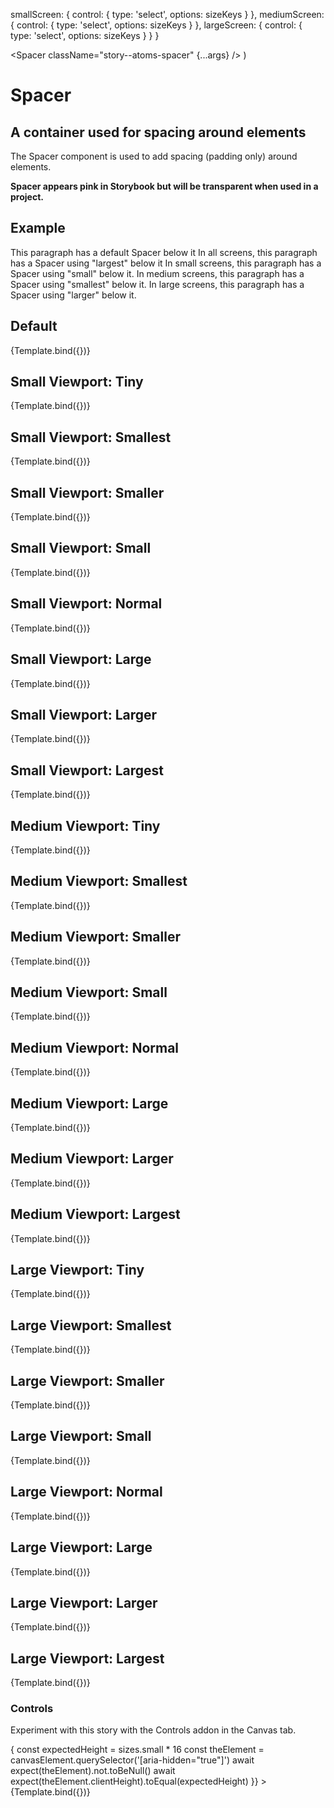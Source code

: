   smallScreen: {
    control: {
      type: 'select',
      options: sizeKeys
    }
  },
  mediumScreen: {
    control: {
      type: 'select',
      options: sizeKeys
    }
  },
  largeScreen: {
    control: {
      type: 'select',
      options: sizeKeys
    }
  }
}

  <Spacer className="story--atoms-spacer" {...args} />
)


<Meta title="Atoms/Spacer" component={Spacer} argTypes={argTypes} />

# Spacer

## A container used for spacing around elements

The Spacer component is used to add spacing (padding only) around elements.

**Spacer appears pink in Storybook but will be transparent when used in a
project.**

<ArgsTable story="Default" />

## Example

<Canvas>
  <Story name="Example">
    <Paragraph>This paragraph has a default Spacer below it</Paragraph>
    <Spacer className="story--atoms-spacer" />
    <Paragraph>
      In all screens, this paragraph has a Spacer using "largest" below it
    </Paragraph>
    <Spacer
      smallScreen="largest"
      mediumScreen="largest"
      largeScreen="largest"
      className="story--atoms-spacer"
    />
    <Paragraph>
      In small screens, this paragraph has a Spacer using "small" below it. In
      medium screens, this paragraph has a Spacer using "smallest" below it. In
      large screens, this paragraph has a Spacer using "larger" below it.
    </Paragraph>
    <Spacer
      smallScreen="small"
      mediumScreen="smallest"
      largeScreen="larger"
      className="story--atoms-spacer"
    />
  </Story>
</Canvas>

## Default

<Canvas>
  <Story name="Default">{Template.bind({})}</Story>
</Canvas>

## Small Viewport: Tiny

<Canvas>
  <Story
    name="Small Viewport: Tiny"
    args={{
      smallScreen: 'tiny'
    }}
  >
    {Template.bind({})}
  </Story>
</Canvas>

## Small Viewport: Smallest

<Canvas>
  <Story
    name="Small Viewport: Smallest"
    args={{
      smallScreen: 'smallest'
    }}
  >
    {Template.bind({})}
  </Story>
</Canvas>

## Small Viewport: Smaller

<Canvas>
  <Story
    name="Small Viewport: Smaller"
    args={{
      smallScreen: 'smaller'
    }}
  >
    {Template.bind({})}
  </Story>
</Canvas>

## Small Viewport: Small

<Canvas>
  <Story
    name="Small Viewport: Small"
    args={{
      smallScreen: 'small'
    }}
  >
    {Template.bind({})}
  </Story>
</Canvas>

## Small Viewport: Normal

<Canvas>
  <Story
    name="Small Viewport: Normal"
    args={{
      smallScreen: 'normal'
    }}
  >
    {Template.bind({})}
  </Story>
</Canvas>

## Small Viewport: Large

<Canvas>
  <Story
    name="Small Viewport: Large"
    args={{
      smallScreen: 'large'
    }}
  >
    {Template.bind({})}
  </Story>
</Canvas>

## Small Viewport: Larger

<Canvas>
  <Story
    name="Small Viewport: Larger"
    args={{
      smallScreen: 'larger'
    }}
  >
    {Template.bind({})}
  </Story>
</Canvas>

## Small Viewport: Largest

<Canvas>
  <Story
    name="Small Viewport: Largest"
    args={{
      smallScreen: 'largest'
    }}
  >
    {Template.bind({})}
  </Story>
</Canvas>

## Medium Viewport: Tiny

<Canvas>
  <Story
    name="Medium Viewport: Tiny"
    args={{
      mediumScreen: 'tiny'
    }}
  >
    {Template.bind({})}
  </Story>
</Canvas>

## Medium Viewport: Smallest

<Canvas>
  <Story
    name="Medium Viewport: Smallest"
    args={{
      mediumScreen: 'smallest'
    }}
  >
    {Template.bind({})}
  </Story>
</Canvas>

## Medium Viewport: Smaller

<Canvas>
  <Story
    name="Medium Viewport: Smaller"
    args={{
      mediumScreen: 'smaller'
    }}
  >
    {Template.bind({})}
  </Story>
</Canvas>

## Medium Viewport: Small

<Canvas>
  <Story
    name="Medium Viewport: Small"
    args={{
      mediumScreen: 'small'
    }}
  >
    {Template.bind({})}
  </Story>
</Canvas>

## Medium Viewport: Normal

<Canvas>
  <Story
    name="Medium Viewport: Normal"
    args={{
      mediumScreen: 'normal'
    }}
  >
    {Template.bind({})}
  </Story>
</Canvas>

## Medium Viewport: Large

<Canvas>
  <Story
    name="Medium Viewport: Large"
    args={{
      mediumScreen: 'large'
    }}
  >
    {Template.bind({})}
  </Story>
</Canvas>

## Medium Viewport: Larger

<Canvas>
  <Story
    name="Medium Viewport: Larger"
    args={{
      mediumScreen: 'larger'
    }}
  >
    {Template.bind({})}
  </Story>
</Canvas>

## Medium Viewport: Largest

<Canvas>
  <Story
    name="Medium Viewport: Largest"
    args={{
      mediumScreen: 'largest'
    }}
  >
    {Template.bind({})}
  </Story>
</Canvas>

## Large Viewport: Tiny

<Canvas>
  <Story
    name="Large Viewport: Tiny"
    args={{
      largeScreen: 'tiny'
    }}
  >
    {Template.bind({})}
  </Story>
</Canvas>

## Large Viewport: Smallest

<Canvas>
  <Story
    name="Large Viewport: Smallest"
    args={{
      largeScreen: 'smallest'
    }}
  >
    {Template.bind({})}
  </Story>
</Canvas>

## Large Viewport: Smaller

<Canvas>
  <Story
    name="Large Viewport: Smaller"
    args={{
      largeScreen: 'smaller'
    }}
  >
    {Template.bind({})}
  </Story>
</Canvas>

## Large Viewport: Small

<Canvas>
  <Story
    name="Large Viewport: Small"
    args={{
      largeScreen: 'small'
    }}
  >
    {Template.bind({})}
  </Story>
</Canvas>

## Large Viewport: Normal

<Canvas>
  <Story
    name="Large Viewport: Normal"
    args={{
      largeScreen: 'normal'
    }}
  >
    {Template.bind({})}
  </Story>
</Canvas>

## Large Viewport: Large

<Canvas>
  <Story
    name="Large Viewport: Large"
    args={{
      largeScreen: 'large'
    }}
  >
    {Template.bind({})}
  </Story>
</Canvas>

## Large Viewport: Larger

<Canvas>
  <Story
    name="Large Viewport: Larger"
    args={{
      largeScreen: 'larger'
    }}
  >
    {Template.bind({})}
  </Story>
</Canvas>

## Large Viewport: Largest

<Canvas>
  <Story
    name="Large Viewport: Largest"
    args={{
      largeScreen: 'largest'
    }}
  >
    {Template.bind({})}
  </Story>
</Canvas>

### Controls

Experiment with this story with the Controls addon in the Canvas tab.

<Canvas>
  <Story
    name="controls"
    args={{
      'data-testid': 'spacer',
      smallScreen: 'small',
      mediumScreen: 'small',
      largeScreen: 'small'
    }}
    play={async ({ canvasElement }) => {
      const expectedHeight = sizes.small * 16
      const theElement = canvasElement.querySelector('[aria-hidden="true"]')
      await expect(theElement).not.toBeNull()
      await expect(theElement.clientHeight).toEqual(expectedHeight)
    }}
  >
    {Template.bind({})}
  </Story>
</Canvas>
